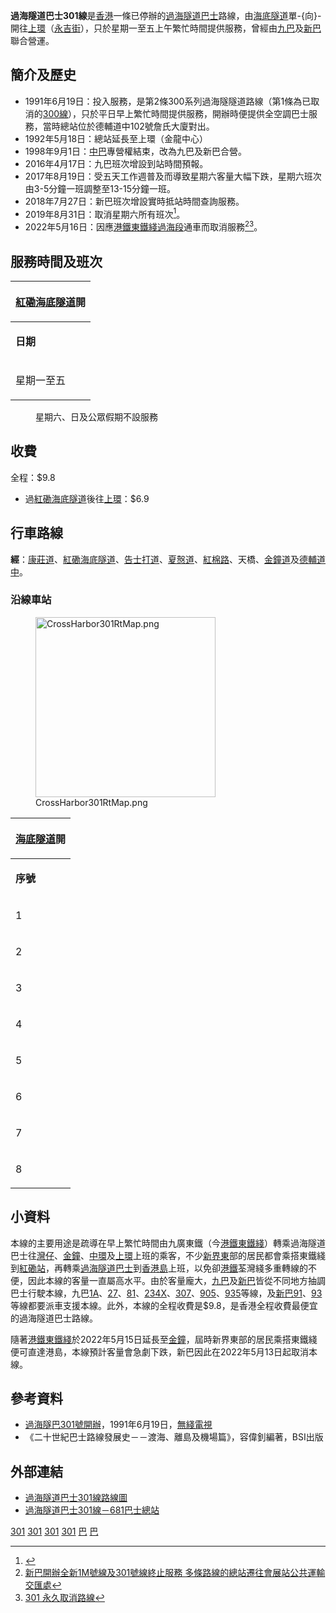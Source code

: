 {{公共汽車路線資訊
|路線名稱             = 過海隧道巴士301線
|外文名稱             = Cross Harbour Tunnel Route 301
|代表圖像             = ATENU443 at Cross Harbour Tunnel Toll Plaza (20180903075334).jpg
|圖像說明 = 九巴用車在海底隧道收費廣場
|代表圖像二           = NWFB5818 301.jpg
|圖像說明二 = 新巴擔當的301線{{link-ja|告别运转|さよなら運転|終極尾班車}}
|經營者               = 九巴
|經營者二             = 新巴
|所屬車廠             = 九巴：荔枝角車廠（L）/九龍灣車廠（K）<br/>新巴：創富道車廠
|路線性質             = 上午繁忙時間單程線
|路線用車             = 九巴：[[Enviro_500_MMC|Enviro 500 MMC]]<br>[[富豪B9TL|富豪B9TL]]<br>新巴：亞歷山大丹尼士Enviro 500/MMC
|起點站               = [[海底隧道_(香港)|海底隧道]]
|途經地點             = [[灣仔|灣仔]]、[[金鐘|金鐘]]、[[中環|中環]]
|終點站               = [[上環|上環]]（[[永吉街|永吉街]]）
|全程行駛里程         = 5.4公里
|全程行車時間         = 18分鐘
|服務時間             = 
|起點站服務時間       = 星期一至五：08:00-09:13
|終點站服務時間       = 不設回程
|班次頻率             = 3-5分
|全程收費             = $9.8
|分段收費站點         = [[伊利莎伯大廈|伊利莎伯大廈]]往上環：$6.9
|去程分段收費站點     = 
|回程分段收費站點     = 
|服務時間以外替代路線 = [[東鐵綫|東鐵綫]]、<br>[[過海隧道巴士101線|過海隧道巴士101線]]、<br>[[過海隧道巴士104線|過海隧道巴士104線]]、<br>[[過海隧道巴士111線|過海隧道巴士111線]]、<br>[[過海隧道巴士115線|過海隧道巴士115線]]、<br>[[過海隧道巴士182線|過海隧道巴士182線]]
|主要競爭交通         = [[港鐵|港鐵]]
| close           = {{End date| 2022| 05| 13
| df=y}}
}}

'''過海隧道巴士301線'''是[[香港|香港]]一條已停辦的[[過海隧道巴士|過海隧道巴士]]路線，由[[海底隧道_(香港)|海底隧道]]單-{向}-開往[[上環|上環]]（[[永吉街|永吉街]]），只於星期一至五上午繁忙時間提供服務，曾經由[[九龍巴士|九巴]]及[[新巴|新巴]]聯合營運。

==簡介及歷史==
*1991年6月19日：投入服務，是第2條300系列過海隧隧道路線（第1條為已取消的[[過海隧道巴士300線|300線]]），只於平日早上繁忙時間提供服務，開辦時便提供全空調巴士服務，當時總站位於德輔道中102號詹氏大廈對出。
*1992年5月18日：總站延長至上環（金龍中心）
*1998年9月1日：[[中華汽車有限公司|中巴]]專營權結束，改為九巴及新巴合營。
*2016年4月17日：九巴班次增設到站時間預報。
*2017年8月19日：受五天工作週普及而導致星期六客量大幅下跌，星期六班次由3-5分鐘一班調整至13-15分鐘一班。
*2018年7月27日：新巴班次增設實時抵站時間查詢服務。
*2019年8月31日：取消星期六所有班次<ref>{{Cite web |url=http://www3.nwstbus.com.hk/tc/uploadedPressRelease/13337_30082019_301_chi.pdf |title=新巴301號線更改服務日子 只於星期一至五提供服務 |access-date=2019-08-30 |archive-url=https://web.archive.org/web/20190830034042/http://www3.nwstbus.com.hk/tc/uploadedPressRelease/13337_30082019_301_chi.pdf |archive-date=2019-08-30 |dead-url=yes }}</ref>。
* 2022年5月16日：因應[[港鐵|港鐵]][[東鐵綫|東鐵綫]][[香港第四條過海鐵路|過海段]]通車而取消服務<ref>[https://www.bravobus.com.hk/tc/uploadedPressRelease/19193_20220506_1M_301_TC.pdf 新巴開辦全新1M號線及301號線終止服務 多條路線的總站遷往會展站公共運輸交匯處]</ref><ref>[http://search.kmb.hk/KMBWebSite/AnnouncementPicture.ashx?url=1652257358_4312_0.pdf 301 永久取消路線]</ref>。

==服務時間及班次==
{|class="wikitable" style="text-align: center"
!colspan=3|[[海底隧道_(香港)|紅磡海底隧道]]開
|-
!'''日期'''!!'''服務時間'''!!'''班次（分鐘）'''
|-
|星期一至五||08:00-09:13||3-5
|}
:星期六、日及公眾假期不設服務

==收費==
全程：$9.8
*過[[海底隧道_(香港)|紅磡海底隧道]]後往[[上環|上環]]：$6.9
{{fare-remarks|CHT|fcs=Y|此路線之車資優惠有效期如下：
** 12歲以下小童：整個服務期
** 65歲或以上長者：九巴班次：1993年4月5日至路線取消；所有班次：1996年3月3日至路線取消
** [[長者及合資格殘疾人士公共交通票價優惠計劃|兩元乘車優惠]]：2012年8月5日至路線取消（[[樂悠咭|樂悠咭]]持有人：2022年2月27日至路線取消）}}

==行車路線==
'''經'''：[[康莊道|康莊道]]、[[海底隧道_(香港)|紅磡海底隧道]]、[[告士打道|告士打道]]、[[夏慤道|夏慤道]]、[[紅棉路|紅棉路]]、天橋、[[金鐘道|金鐘道]]及[[德輔道中|德輔道中]]。

===沿線車站===
[[File:CrossHarbor301RtMap.png|288px]]
{|class="wikitable" style="text-align: center"
!colspan=3|[[海底隧道_(香港)|海底隧道]]開
|-
!'''序號'''!!'''車站名稱'''!!'''位置'''
|- 
|1||[[海底隧道_(香港)|海底隧道收費廣場]]||[[康莊道|康莊道]]
{{Routemapbreak|colspan=5|{{SR|1}}紅磡海底隧道；灣仔交匯處}}
|-
|2||[[伊利莎伯大廈|伊利莎伯大廈]]||rowspan="3"|[[告士打道|告士打道]]
|-
|3||[[舊灣仔警署|舊灣仔警署]]
|-
|4||[[分域街|分域街]]
|-
|5||[[海富中心|海富中心]]||[[夏慤道|夏慤道]]
|-
|6||[[香港滙豐總行大廈|匯豐總行大廈]]||rowspan="3"|[[德輔道中|德輔道中]]
|-
|7||[[利源東街|利源東街]]
|-
|8||[[永吉街|永吉街]]
|}

==小資料==
本線的主要用途是疏導在早上繁忙時間由九廣東鐵（今[[港鐵|港鐵]][[東鐵綫|東鐵綫]]）轉乘過海隧道巴士往[[灣仔|灣仔]]、[[金鐘|金鐘]]、[[中環|中環]]及[[上環|上環]]上班的乘客，不少[[新界東|新界東]]部的居民都會乘搭東鐵綫到[[紅磡站|紅磡站]]，再轉乘[[過海隧道巴士|過海隧道巴士]]到[[香港島|香港島]]上班，以免卻[[港鐵|港鐵]]荃灣綫多重轉線的不便，因此本線的客量一直屬高水平。由於客量龐大，[[九巴|九巴]]及[[新巴|新巴]]皆從不同地方抽調巴士行駛本線，九巴[[九龍巴士1A線|1A]]、[[九龍巴士27線|27]]、[[九龍巴士81線|81]]、[[九龍巴士234X線|234X]]、[[過海隧道巴士307線|307]]、[[過海隧道巴士905線|905]]、[[過海隧道巴士935線|935]]等線，及[[新巴91線|新巴91]]、[[新巴93線|93]]等線都要派車支援本線。此外，本線的全程收費是$9.8，是香港全程收費最便宜的過海隧道巴士路線。

隨著[[港鐵|港鐵]][[東鐵綫|東鐵綫]]於2022年5月15日延長至[[金鐘站|金鐘]]，屆時新界東部的居民乘搭東鐵綫便可直達港島，本線預計客量會急劇下跌，新巴因此在2022年5月13日起取消本線。

==參考資料==
{{reflist}}
*[http://hk.youtube.com/watch?v=_Ede56xE_bE 過海隧巴301號開辦]，1991年6月19日，[[電視廣播有限公司|無綫電視]]
*《二十世紀巴士路線發展史－－渡海、離島及機場篇》，容偉釗編著，BSI出版

==外部連結==
*[http://www.nwstbus.com.hk/en/uploadedFiles/cust_notice/RI-NWFB-301-301-M.pdf 過海隧道巴士301線路線圖]
*[http://www.681busterminal.com/301.html 過海隧道巴士301線－681巴士總站]

[[Category:已取消過海隧道巴士路線|301]]
[[Category:已取消九龍巴士路線|301]]
[[Category:已取消新世界第一巴士路線|301]]
[[Category:前中華巴士路線|301]]
[[Category:1991年香港建立|巴]]
[[Category:2022年香港廢除|巴]]